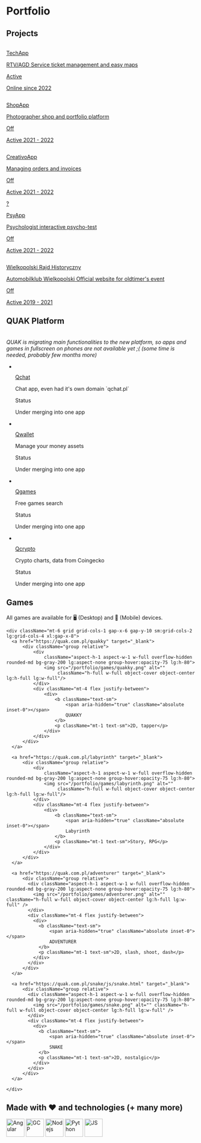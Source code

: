# Portfolio

## Projects

<section className="my-5 flex flex-col gap-3">
    <a href="/portfolio/tech-app" className="rounded-2xl flex flex-row align-center gap-3 bg-violet-500 bg-opacity-10 border-2 border-violet-600 px-2 py-3 justify-between gap-x-6">
        <div className="flex gap-x-4">
            <img className="h-12 w-12 flex-none rounded-full bg-gray-50" src="/logos/tech-app.png" alt=""/>
            <div className="min-w-0 flex-auto">
                <p className="hover:underline text-sm font-semibold leading-6">TechApp</p>
                <p className="mt-1 truncate text-xs leading-5 text-gray-500">RTV/AGD Service ticket management and easy maps</p>
            </div>
        </div>
        <div className="hidden sm:flex sm:flex-col sm:items-end">
            <p className="text-sm leading-6">Active</p>
            <div className="mt-1 flex items-center gap-x-1.5">
                <div className="flex-none rounded-full bg-emerald-500/20 p-1">
                    <div className="h-1.5 w-1.5 rounded-full bg-emerald-500"></div>
                </div>
                <p className="text-xs leading-5 text-gray-500">Online since 2022</p>
            </div>
        </div>
    </a>
    <a href="/portfolio/shop-app" className="rounded-2xl flex flex-row align-center gap-3 bg-purple-500 bg-opacity-10 border-2 border-purple-600 px-2 py-3 justify-between gap-x-6">
        <div className="flex gap-x-4">
            <img className="h-12 w-12 flex-none rounded-full bg-gray-50" src="/logos/roch-shop.png" alt=""/>
            <div className="min-w-0 flex-auto">
                <p className="hover:underline text-sm font-semibold leading-6">ShopApp</p>
                <p className="mt-1 truncate text-xs leading-5 text-gray-500">Photographer shop and portfolio platform</p>
            </div>
        </div>
        <div className="hidden sm:flex sm:flex-col sm:items-end">
            <p className="text-sm leading-6">Off</p>
            <div className="mt-1 flex items-center gap-x-1.5">
                <div className="flex-none rounded-full bg-orange-500/20 p-1">
                    <div className="h-1.5 w-1.5 rounded-full bg-orange-500"></div>
                </div>
                <p className="text-xs leading-5 text-gray-500">Active 2021 - 2022</p>
            </div>
        </div>
    </a>
    <a href="/portfolio/creativo-app" className="rounded-2xl flex flex-row align-center gap-3 bg-yellow-500 bg-opacity-10 border-2 border-yellow-600 px-2 py-3 justify-between gap-x-6">
        <div className="flex gap-x-4">
            <img className="h-12 w-12 flex-none rounded-full bg-gray-50" src="/logos/creativo.png" alt=""/>
            <div className="min-w-0 flex-auto">
                <p className="hover:underline text-sm font-semibold leading-6">CreativoApp</p>
                <p className="mt-1 truncate text-xs leading-5 text-gray-500">Managing orders and invoices</p>
            </div>
        </div>
        <div className="hidden sm:flex sm:flex-col sm:items-end">
            <p className="text-sm leading-6">Off</p>
            <div className="mt-1 flex items-center gap-x-1.5">
                <div className="flex-none rounded-full bg-orange-500/20 p-1">
                    <div className="h-1.5 w-1.5 rounded-full bg-orange-500"></div>
                </div>
                <p className="text-xs leading-5 text-gray-500">Active 2021 - 2022</p>
            </div>
        </div>
    </a>
    <a href="/portfolio/psy-app" className="rounded-2xl flex flex-row align-center gap-3 bg-teal-500 bg-opacity-10 border-2 border-teal-600 px-2 py-3 justify-between gap-x-6">
        <div className="flex gap-x-4">
            <div className="h-12 w-12 flex-none p-1 rounded-full bg-gray-50 font-bold text-4xl text-gray-500 flex align-center justify-center">?</div>
            <div className="min-w-0 flex-auto">
                <p className="hover:underline text-sm font-semibold leading-6">PsyApp</p>
                <p className="mt-1 truncate text-xs leading-5 text-gray-500">Psychologist interactive psycho-test</p>
            </div>
        </div>
        <div className="hidden sm:flex sm:flex-col sm:items-end">
            <p className="text-sm leading-6">Off</p>
            <div className="mt-1 flex items-center gap-x-1.5">
                <div className="flex-none rounded-full bg-orange-500/20 p-1">
                    <div className="h-1.5 w-1.5 rounded-full bg-orange-500"></div>
                </div>
                <p className="text-xs leading-5 text-gray-500">Active 2021 - 2022</p>
            </div>
        </div>
    </a>
    <a href="/portfolio/wrh" className="rounded-2xl flex flex-row align-center gap-3 bg-zinc-500 bg-opacity-10 border-2 border-zinc-600 px-2 py-3 justify-between gap-x-6">
        <div className="flex gap-x-4">
            <img className="h-12 w-12 flex-none rounded-full bg-gray-50" src="/logos/wrh.png" alt=""/>
            <div className="min-w-0 flex-auto">
                <p className="hover:underline text-sm font-semibold leading-6">Wielkopolski Rajd Historyczny</p>
                <p className="mt-1 truncate text-xs leading-5 text-gray-500">Automobilklub Wielkopolski Official website for oldtimer's event</p>
            </div>
        </div>
        <div className="hidden sm:flex sm:flex-col sm:items-end">
            <p className="text-sm leading-6">Off</p>
            <div className="mt-1 flex items-center gap-x-1.5">
                <div className="flex-none rounded-full bg-orange-500/20 p-1">
                    <div className="h-1.5 w-1.5 rounded-full bg-orange-500"></div>
                </div>
                <p className="text-xs leading-5 text-gray-500">Active 2019 - 2021</p>
            </div>
        </div>
    </a>
</section>

## QUAK Platform

<br />
<em>QUAK is migrating main functionalities to the new platform, so apps and games in fullscreen on phones are not available yet ;( (some time is needed, probably few months more)</em>

<ul role="list" className="divide-y divide-neutral-500 divide-opacity-10 bg-neutral-500 bg-opacity-10 rounded-2xl p-3 mt-5">
  <li className="flex justify-between gap-x-6 py-5">
    <div className="flex gap-x-4">
        <a href="/portfolio/qchat"><img className="h-12 w-12 flex-none rounded-full bg-gray-50" src="/logos/qchat.png" alt="" /></a>
      <div className="min-w-0 flex-auto">
        <a href="/portfolio/qchat"><p className="hover:underline text-sm font-semibold leading-6">Qchat</p></a>
        <p className="mt-1 truncate text-xs leading-5 text-gray-500">Chat app, even had it's own domain `qchat.pl`</p>
      </div>
    </div>
    <div className="hidden sm:flex sm:flex-col sm:items-end">
      <p className="text-sm leading-6">Status</p>
      <div className="mt-1 flex items-center gap-x-1.5">
        <div className="flex-none rounded-full bg-amber-500/20 p-1">
          <div className="h-1.5 w-1.5 rounded-full bg-amber-500"></div>
        </div>
        <p className="text-xs leading-5 text-gray-500">Under merging into one app</p>
      </div>
    </div>
  </li>

  <li className="flex justify-between gap-x-6 py-5">
    <div className="flex gap-x-4">
        <a href="/portfolio/qwallet"><img className="h-12 w-12 flex-none rounded-full bg-gray-50" src="/logos/qwallet.png" alt="" /></a>
      <div className="min-w-0 flex-auto">
        <a href="/portfolio/qwallet"><p className="hover:underline text-sm font-semibold leading-6">Qwallet</p></a>
        <p className="mt-1 truncate text-xs leading-5 text-gray-500">Manage your money assets</p>
      </div>
    </div>
    <div className="hidden sm:flex sm:flex-col sm:items-end">
      <p className="text-sm leading-6">Status</p>
      <div className="mt-1 flex items-center gap-x-1.5">
        <div className="flex-none rounded-full bg-amber-500/20 p-1">
          <div className="h-1.5 w-1.5 rounded-full bg-amber-500"></div>
        </div>
        <p className="text-xs leading-5 text-gray-500">Under merging into one app</p>
      </div>
    </div>
  </li>

  <li className="flex justify-between gap-x-6 py-5">
    <div className="flex gap-x-4">
        <a href="/portfolio/qgames"><img className="h-12 w-12 flex-none rounded-full bg-gray-50" src="/logos/quak.png" alt="" /></a>
      <div className="min-w-0 flex-auto">
        <a href="/portfolio/qgames"><p className="hover:underline text-sm font-semibold leading-6">Qgames</p></a>
        <p className="mt-1 truncate text-xs leading-5 text-gray-500">Free games search</p>
      </div>
    </div>
    <div className="hidden sm:flex sm:flex-col sm:items-end">
      <p className="text-sm leading-6">Status</p>
      <div className="mt-1 flex items-center gap-x-1.5">
        <div className="flex-none rounded-full bg-amber-500/20 p-1">
          <div className="h-1.5 w-1.5 rounded-full bg-amber-500"></div>
        </div>
        <p className="text-xs leading-5 text-gray-500">Under merging into one app</p>
      </div>
    </div>
  </li>

  <li className="flex justify-between gap-x-6 py-5">
    <div className="flex gap-x-4">
        <a href="/portfolio/qcrypto"><img className="h-12 w-12 flex-none rounded-full bg-gray-50" src="/logos/qwallet.png" alt="" /></a>
      <div className="min-w-0 flex-auto">
        <a href="/portfolio/qcrypto"><p className="hover:underline text-sm font-semibold leading-6">Qcrypto</p></a>
        <p className="mt-1 truncate text-xs leading-5 text-gray-500">Crypto charts, data from Coingecko</p>
      </div>
    </div>
    <div className="hidden sm:flex sm:flex-col sm:items-end">
      <p className="text-sm leading-6">Status</p>
      <div className="mt-1 flex items-center gap-x-1.5">
        <div className="flex-none rounded-full bg-amber-500/20 p-1">
          <div className="h-1.5 w-1.5 rounded-full bg-amber-500"></div>
        </div>
        <p className="text-xs leading-5 text-gray-500">Under merging into one app</p>
      </div>
    </div>
  </li>
</ul>

## Games

<div className="mt-5 p-2 py-3 rounded-r-2xl bg-blue-900 bg-opacity-10 border-l-4 border-blue-600">
    <span className="text-blue-500">All games are available for 🖥️ <span className="text-gray-500">(Desktop)</span> and 📱 <span className="text-gray-500">(Mobile)</span> devices.</span>
</div>

<div className="">
  <div className="mx-auto max-w-2xl px-4 sm:px-6 lg:max-w-7xl lg:px-8">

    <div className="mt-6 grid grid-cols-1 gap-x-6 gap-y-10 sm:grid-cols-2 lg:grid-cols-4 xl:gap-x-8">
      <a href="https://quak.com.pl/quakky" target="_blank">
          <div className="group relative">
              <div
                  className="aspect-h-1 aspect-w-1 w-full overflow-hidden rounded-md bg-gray-200 lg:aspect-none group-hover:opacity-75 lg:h-80">
                  <img src="/portfolio/games/quakky.png" alt=""
                       className="h-full w-full object-cover object-center lg:h-full lg:w-full"/>
              </div>
              <div className="mt-4 flex justify-between">
                  <div>
                      <b className="text-sm">
                          <span aria-hidden="true" className="absolute inset-0"></span>
                          QUAKKY
                      </b>
                      <p className="mt-1 text-sm">2D, tapper</p>
                  </div>
              </div>
          </div>
      </a>

      <a href="https://quak.com.pl/labyrinth" target="_blank">
          <div className="group relative">
              <div
                  className="aspect-h-1 aspect-w-1 w-full overflow-hidden rounded-md bg-gray-200 lg:aspect-none group-hover:opacity-75 lg:h-80">
                  <img src="/portfolio/games/labyrinth.png" alt=""
                       className="h-full w-full object-cover object-center lg:h-full lg:w-full"/>
              </div>
              <div className="mt-4 flex justify-between">
                  <div>
                      <b className="text-sm">
                          <span aria-hidden="true" className="absolute inset-0"></span>
                          Labyrinth
                      </b>
                      <p className="mt-1 text-sm">Story, RPG</p>
                  </div>
              </div>
          </div>
      </a>

      <a href="https://quak.com.pl/adventurer" target="_blank">
          <div className="group relative">
            <div className="aspect-h-1 aspect-w-1 w-full overflow-hidden rounded-md bg-gray-200 lg:aspect-none group-hover:opacity-75 lg:h-80">
              <img src="/portfolio/games/adventurer.png" alt="" className="h-full w-full object-cover object-center lg:h-full lg:w-full" />
            </div>
            <div className="mt-4 flex justify-between">
              <div>
                <b className="text-sm">
                    <span aria-hidden="true" className="absolute inset-0"></span>
                    ADVENTURER
                </b>
                <p className="mt-1 text-sm">2D, slash, shoot, dash</p>
              </div>
            </div>
          </div>
      </a>

      <a href="https://quak.com.pl/snake/js/snake.html" target="_blank">
          <div className="group relative">
            <div className="aspect-h-1 aspect-w-1 w-full overflow-hidden rounded-md bg-gray-200 lg:aspect-none group-hover:opacity-75 lg:h-80">
              <img src="/portfolio/games/snake.png" alt="" className="h-full w-full object-cover object-center lg:h-full lg:w-full" />
            </div>
            <div className="mt-4 flex justify-between">
              <div>
                <b className="text-sm">
                    <span aria-hidden="true" className="absolute inset-0"></span>
                    SNAKE
                </b>
                <p className="mt-1 text-sm">2D, nostalgic</p>
              </div>
            </div>
          </div>
      </a>

    </div>
  </div>
</div>

<section className="bg-lines-accent opacity-10 flex mt-20 h-40 w-full"></section>

<div className="py-24 sm:py-32">
  <div className="mx-auto max-w-7xl px-6 lg:px-8">
    <h2 className="text-center text-lg font-semibold leading-8">Made with ❤️ and technologies (+ many more)</h2>
    <div className="mx-auto mt-10 grid max-w-lg grid-cols-4 items-center gap-x-8 gap-y-10 sm:max-w-xl sm:grid-cols-6 sm:gap-x-10 lg:mx-0 lg:max-w-none lg:grid-cols-5">
      <img className="col-span-2 max-h-12 w-full object-contain lg:col-span-1" src="/logos/angular.png" alt="Angular" width="48" height="48" />
      <img className="col-span-2 max-h-12 w-full object-contain lg:col-span-1" src="/logos/gcp.png" alt="GCP" width="48" height="48" />
      <img className="col-span-2 max-h-12 w-full object-contain lg:col-span-1" src="/logos/nodejs.png" alt="Nodejs" width="48" height="48" />
      <img className="col-span-2 max-h-12 w-full object-contain sm:col-start-2 lg:col-span-1" src="/logos/python.png" alt="Python" width="48" height="48" />
      <img className="col-span-2 col-start-2 max-h-12 w-full object-contain sm:col-start-auto lg:col-span-1" src="/logos/nestjs.svg" alt="JS" width="48" height="48" />
    </div>
  </div>
</div>
